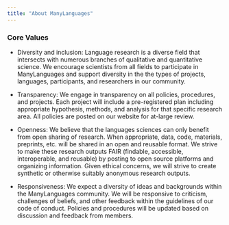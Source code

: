 ```yaml
---
title: "About ManyLanguages"
---
```


### **Core Values**

-   Diversity and inclusion: Language research is a diverse field that intersects with numerous branches of qualitative and quantitative science. We encourage scientists from all fields to participate in ManyLanguages and support diversity in the the types of projects, languages, participants, and researchers in our community.

-   Transparency: We engage in transparency on all policies, procedures, and projects. Each project will include a pre-registered plan including appropriate hypothesis, methods, and analysis for that specific research area. All policies are posted on our website for at-large review.

-   Openness: We believe that the languages sciences can only benefit from open sharing of research. When appropriate, data, code, materials, preprints, etc. will be shared in an open and reusable format. We strive to make these research outputs FAIR (findable, accessible, interoperable, and reusable) by posting to open source platforms and organizing information. Given ethical concerns, we will strive to create synthetic or otherwise suitably anonymous research outputs.

-   Responsiveness: We expect a diversity of ideas and backgrounds within the ManyLanguages community. We will be responsive to criticism, challenges of beliefs, and other feedback within the guidelines of our code of conduct. Policies and procedures will be updated based on discussion and feedback from members.
